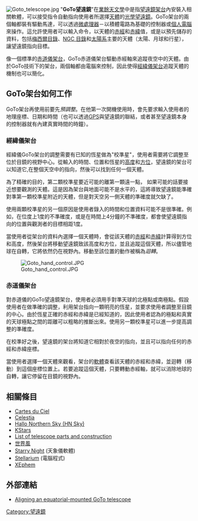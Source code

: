 [[Image:Goto_telescope.jpg|thumb]]
"'''GoTo望遠鏡'''"在[[業餘天文學|業餘天文學]]中是指[[望遠鏡|望遠鏡]][[望遠鏡架台|架台]]內安裝入相關軟體，可以接受指令自動指向使用者所選擇[[天體|天體]]的[[光學望遠鏡|光學望遠鏡]]。GoTo架台的兩個軸都裝有驅動馬達，可以透過[[微處理器|微處理器]]－以積體電路為基礎的控制器或[[個人電腦|個人電腦]]來操作。這允許使用者可以輸入命令，以天體的[[赤經|赤經]]和[[赤緯|赤緯]]值，或是以預先儲存的資料，包括[[梅西耶天體|梅西爾目錄]]、[[星雲星團新總表|NGC 目錄]]和[[太陽系|太陽系]]主要的天體（太陽、月球和行星），讓望遠鏡指向目標。

像一個標準的[[赤道儀|赤道儀架台]]，GoTo赤道儀架台驅動赤經軸來追蹤夜空中的天體。由於GoTo技術下的架台，兩個軸都由電腦來控制，因此使得[[經緯儀_(天文)|經緯儀架台]]追蹤天體的機制也可以簡化。

== GoTo架台如何工作 ==
GoTo架台再使用前要先''預調整''。在他第一次開機使用時，會先要求輸入使用者的地理座標、日期和時間（也可以透過[[GPS|GPS]]與望遠鏡的聯結，或者甚至望遠鏡本身的控制器就有內建真實時間的時鐘）。

=== 經緯儀架台 ===
經緯儀GoTo架台的調整需要有已知的恆星做為"校準星"，使用者需要將它調整至位於目鏡的視野中心。從輸入的時間、位置和恆星的[[高度|高度]]和[[方位|方位]]，望遠鏡的架台可以知道它,在整個天空中的指向，然後可以找到任何一個天體。

為了精確的目的，第二顆校準星要近可能的離第一顆遠一點，
如果可能的話要接近想要觀測的天體。這是因為架台與地面可能不是水平的，這將導致望遠鏡能準確對準第一顆校準星附近的天體，但是對天空另一側天體的準確度就欠缺了。

使用兩顆校準星的另一個原因是使用者錄入的時間和位置資料可能不是很準確。例如，在位度上1度的不準確度，或是在時間上4分鐘的不準確度，都會使望遠鏡指向的位置與觀測者的目標相距1度。

當使用者從架台的資料內選擇一個天體時，會從該天體的[[赤經|赤經]]和[[赤緯|赤緯]]計算得到方位和高度，然後架台將移動望遠鏡致該高度和方位，並且追蹤這個天體，所以儘管地球在自轉，它將依然仍在視野內。移動至該位置的動作被稱為''迴轉''。

[[Image:Goto_hand_control.JPG|thumb]]

=== 赤道儀架台 ===
對赤道儀的GoTo望遠鏡架台，使用者必須用手對準天球的北極點或南極點。假設使用者在做準確的調整，利用架台指向一顆明亮的恆星，並要求使用者調整至目鏡的中心。由於恆星正確的赤經和赤緯是已經知道的，因此使用者認為的極點和真實的天球極點之間的距離可以粗略的推斷出來。使用另一顆校準星可以進一步提高調整的準確度。

在校準好之後，望遠鏡的架台將知道它相對於夜空的指向，並且可以指向任何的赤經和赤緯座標。

當使用者選擇一個天體來觀看，架台的[[軟體|軟體]]查看該天體的赤經和赤緯，並迴轉（移動）到這個座標位置上。若要追蹤這個天體，只要轉動赤經軸，就可以消除地球的自轉，讓它停留在目鏡的視野內。

== 相關條目 ==
*[[Cartes_du_Ciel_(星圖軟體)|Cartes du Ciel]]
*[[Celestia|Celestia]]
*[[HNSKY|Hallo Northern Sky (HN Sky)]]
*[[KStars|KStars]]
*[[List_of_telescope_parts_and_construction|List of telescope parts and construction]]
*[[NASA_World_Wind|世界風]]
*[[Starry_Night|Starry Night]] (天象儀軟體)
*[[Stellarium|Stellarium]] (電腦程式)
*[[XEphem|XEphem]]

== 外部連結 ==
*[http://www.oarval.org/LXD55PolAlign.htm Aligning an equatorial-mounted GoTo telescope]{{Wayback|url=http://www.oarval.org/LXD55PolAlign.htm |date=20181003105249 }}

[[Category:望遠鏡|Category:望遠鏡]]